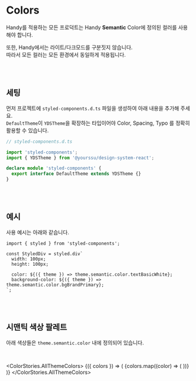 

<Meta of={ColorStories} />

# Colors

Handy를 적용하는 모든 프로덕트는 Handy **Semantic** Color에 정의된 컬러를 사용해야 합니다.

또한, Handy에서는 라이트/다크모드를 구분짓지 않습니다.  
따라서 모든 컬러는 모든 환경에서 동일하게 적용됩니다.

<br />
<br />

## 세팅

먼저 프로젝트에 `styled-components.d.ts` 파일을 생성하여 아래 내용을 추가해 주세요.<br/>
`DefaultTheme`이 `YDSTheme`을 확장하는 타입이어야 Color, Spacing, Typo 를 정확히 활용할 수 있습니다.

```typescript
// styled-components.d.ts

import 'styled-components';
import { YDSTheme } from '@yourssu/design-system-react';

declare module 'styled-components' {
  export interface DefaultTheme extends YDSTheme {}
}
```

<br />
<br />

## 예시

사용 예시는 아래와 같습니다.

```tsx
import { styled } from 'styled-components';

const StyledDiv = styled.div`
  width: 100px;
  height: 100px;

  color: ${({ theme }) => theme.semantic.color.textBasicWhite};
  background-color: ${({ theme }) => theme.semantic.color.bgBrandPrimary};
`;
```

<Canvas of={ColorStories.ColorExample} withSource="none" />

<br />
<br />

## 시맨틱 색상 팔레트

아래 색상들은 `theme.semantic.color` 내에 정의되어 있습니다.

<br />

<ColorStories.AllThemeColors>
  {({ colors }) => (
    <ColorPalette>
      {colors.map((color) => (
        <ColorItem title={color.title} subtitle="theme.semantic.color" colors={color.colors} />
      ))}
    </ColorPalette>
  )}
</ColorStories.AllThemeColors>
